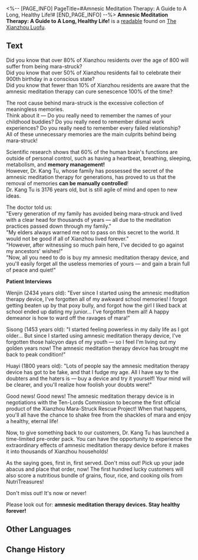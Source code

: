 <%-- [PAGE_INFO]
PageTitle=#Amnesic Meditation Therapy: A Guide to A Long, Healthy Life!#
[END_PAGE_INFO] --%>
{{Readable Infobox
|id           = 158
|partIds      = 190339
|title        = 
|image        = Item Xianzhou Parchment.png
|world        = The Xianzhou Luofu
|parts        = 1
|author       = <!--to be added-->
|description  = An advertisement that claims to be a therapy to avoid becoming mara-stricken. Heirs to this line of therapy decide to violate the work of their ancestors.
|part1        = Amnesic Meditation Therapy: A Guide to A Long, Healthy Life!
|source1      = {{cx|Source missing}}
|characters   = 
|factions     = 
}}
'''Amnesic Meditation Therapy: A Guide to A Long, Healthy Life!''' is a [[readable]] found on [[The Xianzhou Luofu]].
<!--
==Location==
{{Map Embed|<map name>|<marker id>}}
-->
==Text==
Did you know that over 80% of Xianzhou residents over the age of 800 will suffer from being mara-struck?<br />Did you know that over 50% of Xianzhou residents fail to celebrate their 900th birthday in a conscious state?<br />Did you know that fewer than 10% of Xianzhou residents are aware that the amnesic meditation therapy can cure senescence 100% of the time?

The root cause behind mara-struck is the excessive collection of meaningless memories.<br />Think about it &mdash; Do you really need to remember the names of your childhood buddies? Do you really need to remember dismal work experiences? Do you really need to remember every failed relationship?<br />All of these unnecessary memories are the main culprits behind being mara-struck!

Scientific research shows that 60% of the human brain's functions are outside of personal control, such as having a heartbeat, breathing, sleeping, metabolism, and '''memory management!'''<br />However, Dr. Kang Tu, whose family has possessed the secret of the amnesic meditation therapy for generations, has proved to us that the removal of memories '''can be manually controlled'''!<br />Dr. Kang Tu is 3176 years old, but is still agile of mind and open to new ideas.

The doctor told us: <br />"Every generation of my family has avoided being mara-struck and lived with a clear head for thousands of years &mdash; all due to the meditation practices passed down through my family."<br />"My elders always warned me not to pass on this secret to the world. It would not be good if all of Xianzhou lived forever."<br />"However, after witnessing so much pain here, I've decided to go against my ancestors' wishes!"<br />"Now, all you need to do is buy my amnesic meditation therapy device, and you'll easily forget all the useless memories of yours &mdash; and gain a brain full of peace and quiet!"

'''Patient Interviews'''

Wenjin (2434 years old): "Ever since I started using the amnesic meditation therapy device, I've forgotten all of my awkward school memories! I forgot getting beaten up by that poxy bully, and forgot how the girl I liked back at school ended up dating my junior... I've forgotten them all! A happy demeanor is how to ward off the ravages of mara!"

Sisong (1453 years old): "I started feeling powerless in my daily life as I got older... But since I started using amnesic meditation therapy device, I've forgotten those halcyon days of my youth &mdash; so I feel I'm living out my golden years now! The amnesic meditation therapy device has brought me back to peak condition!"

Huayi (1800 years old): "Lots of people say the amnesic meditation therapy device has got to be fake, and that I fudge my age. All I have say to the doubters and the haters is &mdash; buy a device and try it yourself! Your mind will be clearer, and you'll realize how foolish your doubts were!"

Good news! Good news! The amnesic meditation therapy device is in negotiations with the Ten-Lords Commission to become the first official product of the Xianzhou Mara-Struck Rescue Project! When that happens, you'll all have the chance to shake free from the shackles of mara and enjoy a healthy, eternal life!

Now, to give something back to our customers, Dr. Kang Tu has launched a time-limited pre-order pack. You can have the opportunity to experience the extraordinary effects of amnesic meditation therapy device before it makes it into thousands of Xianzhou households!

As the saying goes, first in, first served. Don't miss out! Pick up your jade abacus and place that order, now! The first hundred lucky customers will also score a nutritious bundle of grains, flour, rice, and cooking oils from NutriTreasures!

Don't miss out! It's now or never!

Please look out for: '''amnesic meditation therapy devices. Stay healthy forever!'''

<!--
==Trivia==
* 
-->
==Other Languages==
{{Other Languages
|en   = Amnesic Meditation Therapy: A Guide to A Long, Healthy Life!
|zhs  = 冥想遗忘疗法：健康长生，直到永恒！
|zht  = 冥想遺忘療法：健康長生，直到永恆！
|ja   = 瞑想忘却療法：健康と長寿、永遠に！
|ko   = 명상 망각 요법:영원히 오래오래 건강하게 지내자!
|es   = Terapia de meditación amnésica: ¡guía para una vida larga y saludable!
|fr   = Thérapie de méditation amnésique&nbsp;: Guide pour une longue vie saine&nbsp;!
|ru   = Амнестическая медитация: Путеводитель долгой и здоровой жизни!
|th   = การรักษาด้วยวิธีทำสมาธิลืมเลือน: เพื่อสุขภาพที่แข็งแรงและยั่งยืนตลอดไป!
|vi   = Liệu Pháp Thiền Quên Lãng: Khỏe Mạnh Trường Sinh Vĩnh Hằng!
|de   = Amnesische Meditationstherapie: Eine Anleitung für ein langes, gesundes Leben!
|id   = Terapi Lupa Meditatif: Sehat dan Umur Panjang Selamanya!
|pt   = Terapia de Meditação Amnésica: guia para uma vida longa e saudável!
}}

==Change History==
{{Change History|1.0}}